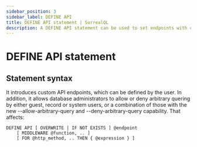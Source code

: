 ```yaml
---
sidebar_position: 3
sidebar_label: DEFINE API
title: DEFINE API statement | SurrealQL
description: A DEFINE API statement can be used to set endpoints with custom middleware and permissions.
---
```


# DEFINE API statement

## Statement syntax

It introduces custom API endpoints, which can be defined by the user. In addition, it allows database administrators to allow or deny arbitrary quering by either guest, record or system users, or a combination of those with the new --allow-arbitrary-query and --deny-arbitrary-query capability. That affects:


```syntax title="SurrealQL Syntax"
DEFINE API [ OVERWRITE | IF NOT EXISTS ] @endpoint
    [ MIDDLEWARE @function, .. ]
    [ FOR @http_method, .. THEN { @expression } ]
```


